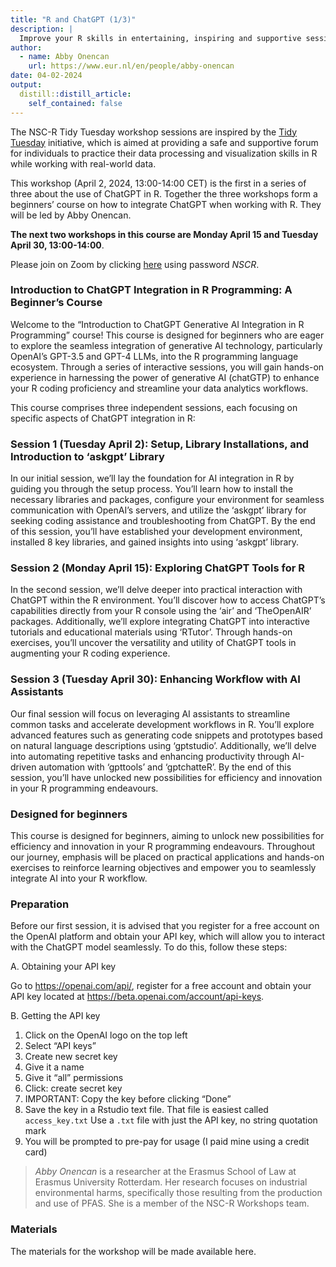 ```yaml
---
title: "R and ChatGPT (1/3)"
description: |
  Improve your R skills in entertaining, inspiring and supportive sessions moderated by your own colleagues.
author:
  - name: Abby Onencan
    url: https://www.eur.nl/en/people/abby-onencan
date: 04-02-2024
output:
  distill::distill_article:
    self_contained: false
---
```


The NSC-R Tidy Tuesday workshop sessions are inspired by the 
[Tidy Tuesday](https://www.tidytuesday.com/) initiative, which is aimed at 
providing a safe and supportive forum for individuals to practice their data processing 
and visualization skills in R while working with real-world data.

This workshop (April 2, 2024, 13:00-14:00 CET) is the first in a series of three 
about the use of ChatGPT in R. Together the three workshops form a beginners' 
course on how to integrate ChatGPT when working with R. They will be led by Abby Onencan.

**The next two workshops in this course are Monday April 15 and Tuesday April 30, 13:00-14:00**. 

Please join on Zoom by clicking [here](https://us02web.zoom.us/j/4539912989) using password *NSCR*.


### Introduction to ChatGPT Integration in R Programming: A Beginner's Course

Welcome to the "Introduction to ChatGPT Generative AI Integration in R Programming" 
course! This course is designed for beginners who are eager to explore the seamless 
integration of generative AI technology, particularly OpenAI's GPT-3.5 and GPT-4 LLMs,
into the R programming language ecosystem. Through a series of interactive sessions, 
you will gain hands-on experience in harnessing the power of generative AI (chatGTP) 
to enhance your R coding proficiency and streamline your data analytics workflows.

This course comprises three independent sessions, each focusing on specific aspects 
of ChatGPT integration in R:


### Session 1 (Tuesday April 2): Setup, Library Installations, and Introduction to 'askgpt' Library
In our initial session, we'll lay the foundation for AI integration in R by guiding you through the setup process. You'll learn how to install the necessary libraries and packages, configure your environment for seamless communication with OpenAI's servers, and utilize the 'askgpt' library for seeking coding assistance and troubleshooting from ChatGPT. By the end of this session, you'll have established your development environment, installed 8 key libraries, and gained insights into using 'askgpt' library.

### Session 2 (Monday April 15): Exploring ChatGPT Tools for R
In the second session, we'll delve deeper into practical interaction with ChatGPT within the R environment. You'll discover how to access ChatGPT's capabilities directly from your R console using the 'air' and 'TheOpenAIR' packages. Additionally, we'll explore integrating ChatGPT into interactive tutorials and educational materials using 'RTutor'. Through hands-on exercises, you'll uncover the versatility and utility of ChatGPT tools in augmenting your R coding experience.

### Session 3 (Tuesday April 30): Enhancing Workflow with AI Assistants
Our final session will focus on leveraging AI assistants to streamline common tasks and accelerate development workflows in R. You'll explore advanced features such as generating code snippets and prototypes based on natural language descriptions using 'gptstudio'. Additionally, we'll delve into automating repetitive tasks and enhancing productivity through AI-driven automation with 'gpttools' and 'gptchatteR'. By the end of this session, you'll have unlocked new possibilities for efficiency and innovation in your R programming endeavours.

### Designed for beginners
This course is designed for beginners, aiming to unlock new possibilities for efficiency and innovation in your R programming endeavours. Throughout our journey, emphasis will be placed on practical applications and hands-on exercises to reinforce learning objectives and empower you to seamlessly integrate AI into your R workflow. 

### Preparation
Before our first session, it is advised that you register for a free account on the OpenAI platform and obtain your API key, which will allow you to interact with the ChatGPT model seamlessly. To do this, follow these steps:


  A. Obtaining your API key 
  
  Go to [https://openai.com/api/](https://openai.com/api/), register for a free account and obtain your API key located at [https://beta.openai.com/account/api-keys](https://beta.openai.com/account/api-keys).

  B. Getting the API key
  
  1. Click on the OpenAI logo on the top left
  2. Select “API keys”
  3. Create new secret key
  4. Give it a name
  5. Give it “all” permissions
  6. Click: create secret key
  7. IMPORTANT: Copy the key before clicking “Done”
  8. Save the key in a Rstudio text file. That file is easiest called `access_key.txt` Use a `.txt` file with just the API key, no string quotation mark
  9. You will be prompted to pre-pay for usage (I paid mine using a credit card)


> *Abby Onencan* is a researcher at the Erasmus School of Law at Erasmus University Rotterdam. Her research focuses on industrial environmental harms, specifically those resulting from the production and use of PFAS. She is a member of the NSC-R Workshops team.

### Materials

The materials for the workshop will be made available here.